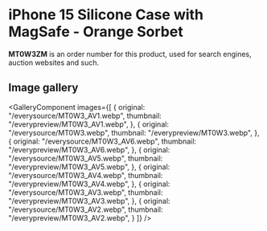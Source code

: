 
# iPhone 15 Silicone Case with MagSafe - Orange Sorbet

<Callout type='info' emoji='👉🏻'>**MT0W3ZM** is an order number for this product, used for search engines, auction websites and such.</Callout>

## Image gallery

<GalleryComponent
    images={[
      {
        original: "/everysource/MT0W3_AV1.webp",
        thumbnail: "/everypreview/MT0W3_AV1.webp",
      },
      {
        original: "/everysource/MT0W3.webp",
        thumbnail: "/everypreview/MT0W3.webp",
      },
      {
        original: "/everysource/MT0W3_AV6.webp",
        thumbnail: "/everypreview/MT0W3_AV6.webp",
      },
      {
        original: "/everysource/MT0W3_AV5.webp",
        thumbnail: "/everypreview/MT0W3_AV5.webp",
      },
      {
        original: "/everysource/MT0W3_AV4.webp",
        thumbnail: "/everypreview/MT0W3_AV4.webp",
      },
      {
        original: "/everysource/MT0W3_AV3.webp",
        thumbnail: "/everypreview/MT0W3_AV3.webp",
      },
      {
        original: "/everysource/MT0W3_AV2.webp",
        thumbnail: "/everypreview/MT0W3_AV2.webp",
      }
    ]}
  />

